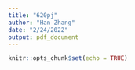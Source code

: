 ```yaml
---
title: "620pj"
author: "Han Zhang"
date: "2/24/2022"
output: pdf_document
---
```


```r
knitr::opts_chunk$set(echo = TRUE)
```

